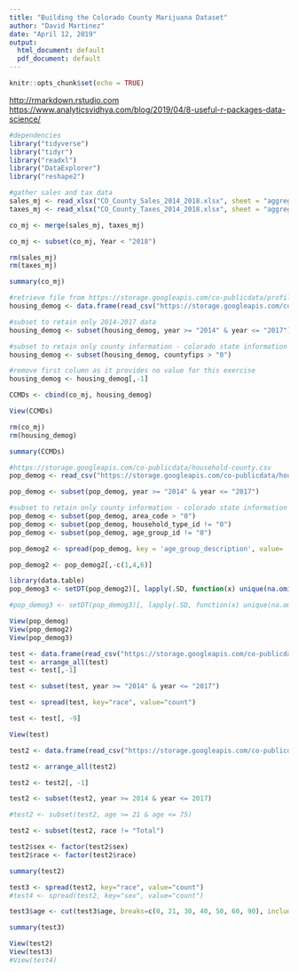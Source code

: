 ---
title: "Building the Colorado County Marijuana Dataset"
author: "David Martinez"
date: "April 12, 2019"
output:
  html_document: default
  pdf_document: default
---

```{r setup, include=FALSE}
knitr::opts_chunk$set(echo = TRUE)
```

<http://rmarkdown.rstudio.com>
<https://www.analyticsvidhya.com/blog/2019/04/8-useful-r-packages-data-science/>


```{r}
#dependencies
library("tidyverse")
library("tidyr")
library("readxl")
library("DataExplorer")
library("reshape2")
```

```{r}
#gather sales and tax data
sales_mj <- read_xlsx("CO_County_Sales_2014_2018.xlsx", sheet = "aggregate", range = NULL, col_names = TRUE)
taxes_mj <- read_xlsx("CO_County_Taxes_2014_2018.xlsx", sheet = "aggregate", range = NULL, col_names = TRUE)

co_mj <- merge(sales_mj, taxes_mj)

co_mj <- subset(co_mj, Year < "2018")

rm(sales_mj)
rm(taxes_mj)

summary(co_mj)

```


```{r}
#retrieve file from https://storage.googleapis.com/co-publicdata/profiles-county.csv
housing_demog <- data.frame(read_csv("https://storage.googleapis.com/co-publicdata/profiles-county.csv", col_names = TRUE, col_types = NULL))

#subset to retain only 2014-2017 data
housing_demog <- subset(housing_demog, year >= "2014" & year <= "2017")

#subset to retain only county information - colorado state information is stripped out
housing_demog <- subset(housing_demog, countyfips > "0")

#remove first column as it provides no value for this exercise
housing_demog <- housing_demog[,-1]

CCMDs <- cbind(co_mj, housing_demog)

View(CCMDs)

rm(co_mj)
rm(housing_demog)

summary(CCMDs)
```

```{r}
#https://storage.googleapis.com/co-publicdata/household-county.csv
pop_demog <- read_csv("https://storage.googleapis.com/co-publicdata/household-county.csv", col_names = TRUE, col_types = NULL)

pop_demog <- subset(pop_demog, year >= "2014" & year <= "2017")

#subset to retain only county information - colorado state information is stripped out
pop_demog <- subset(pop_demog, area_code > "0")
pop_demog <- subset(pop_demog, household_type_id != "0")
pop_demog <- subset(pop_demog, age_group_id != "0")

pop_demog2 <- spread(pop_demog, key = 'age_group_description', value= 'total_households')

pop_demog2 <- pop_demog2[,-c(1,4,6)]

library(data.table)
pop_demog3 <- setDT(pop_demog2)[, lapply(.SD, function(x) unique(na.omit(x))), by = "household_type_description"]

#pop_demog3 <- setDT(pop_demog3)[, lapply(.SD, function(x) unique(na.omit(x))), by = "area_code"]

View(pop_demog)
View(pop_demog2)
View(pop_demog3)

```

```{r}
test <- data.frame(read_csv("https://storage.googleapis.com/co-publicdata/race-estimates-county.csv", col_names = TRUE, col_types = NULL))
test <- arrange_all(test)
test <- test[,-1]

test <- subset(test, year >= "2014" & year <= "2017")

test <- spread(test, key="race", value="count")

test <- test[, -9]

View(test)
```

```{r}

test2 <- data.frame(read_csv("https://storage.googleapis.com/co-publicdata/race-estimates-county.csv", col_names = TRUE, col_types = NULL))

test2 <- arrange_all(test2)

test2 <- test2[, -1]

test2 <- subset(test2, year >= 2014 & year <= 2017)

#test2 <- subset(test2, age >= 21 & age <= 75)

test2 <- subset(test2, race != "Total")

test2$sex <- factor(test2$sex)
test2$race <- factor(test2$race)

summary(test2)

test3 <- spread(test2, key="race", value="count")
#test4 <- spread(test2, key="sex", value="count")

test3$age <- cut(test3$age, breaks=c(0, 21, 30, 40, 50, 60, 90), include.lowest = TRUE)

summary(test3)

View(test2)
View(test3)
#View(test4)


```























